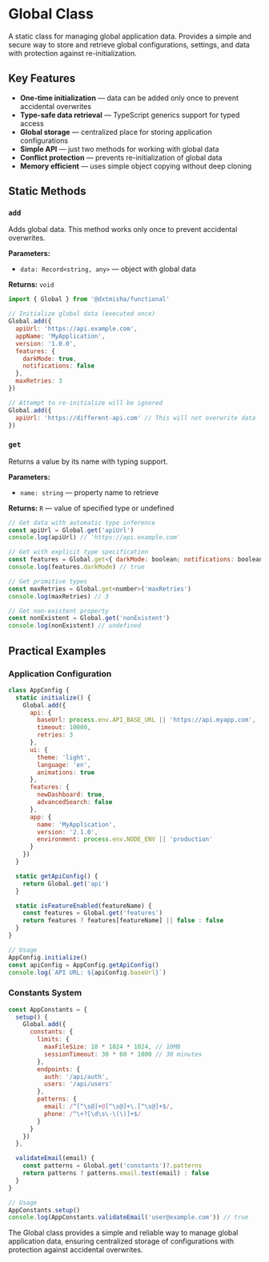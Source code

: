 
<Meta title='@dxtmisha/functional/en/Classes/Global'/>

# Global Class

A static class for managing global application data. Provides a simple and secure way to store and retrieve global configurations, settings, and data with protection against re-initialization.

## Key Features

- **One-time initialization** — data can be added only once to prevent accidental overwrites
- **Type-safe data retrieval** — TypeScript generics support for typed access
- **Global storage** — centralized place for storing application configurations
- **Simple API** — just two methods for working with global data
- **Conflict protection** — prevents re-initialization of global data
- **Memory efficient** — uses simple object copying without deep cloning

## Static Methods

### `add`

Adds global data. This method works only once to prevent accidental overwrites.

**Parameters:**
- `data: Record<string, any>` — object with global data

**Returns:** `void`

```javascript
import { Global } from '@dxtmisha/functional'

// Initialize global data (executed once)
Global.add({
  apiUrl: 'https://api.example.com',
  appName: 'MyApplication',
  version: '1.0.0',
  features: {
    darkMode: true,
    notifications: false
  },
  maxRetries: 3
})

// Attempt to re-initialize will be ignored
Global.add({
  apiUrl: 'https://different-api.com' // This will not overwrite data
})
```

### `get`

Returns a value by its name with typing support.

**Parameters:**
- `name: string` — property name to retrieve

**Returns:** `R` — value of specified type or undefined

```javascript
// Get data with automatic type inference
const apiUrl = Global.get('apiUrl')
console.log(apiUrl) // 'https://api.example.com'

// Get with explicit type specification
const features = Global.get<{ darkMode: boolean; notifications: boolean }>('features')
console.log(features.darkMode) // true

// Get primitive types
const maxRetries = Global.get<number>('maxRetries')
console.log(maxRetries) // 3

// Get non-existent property
const nonExistent = Global.get('nonExistent')
console.log(nonExistent) // undefined
```

## Practical Examples

### Application Configuration

```javascript
class AppConfig {
  static initialize() {
    Global.add({
      api: {
        baseUrl: process.env.API_BASE_URL || 'https://api.myapp.com',
        timeout: 10000,
        retries: 3
      },
      ui: {
        theme: 'light',
        language: 'en',
        animations: true
      },
      features: {
        newDashboard: true,
        advancedSearch: false
      },
      app: {
        name: 'MyApplication',
        version: '2.1.0',
        environment: process.env.NODE_ENV || 'production'
      }
    })
  }

  static getApiConfig() {
    return Global.get('api')
  }

  static isFeatureEnabled(featureName) {
    const features = Global.get('features')
    return features ? features[featureName] || false : false
  }
}

// Usage
AppConfig.initialize()
const apiConfig = AppConfig.getApiConfig()
console.log(`API URL: ${apiConfig.baseUrl}`)
```

### Constants System

```javascript
const AppConstants = {
  setup() {
    Global.add({
      constants: {
        limits: {
          maxFileSize: 10 * 1024 * 1024, // 10MB
          sessionTimeout: 30 * 60 * 1000 // 30 minutes
        },
        endpoints: {
          auth: '/api/auth',
          users: '/api/users'
        },
        patterns: {
          email: /^[^\s@]+@[^\s@]+\.[^\s@]+$/,
          phone: /^\+?[\d\s\-\(\)]+$/
        }
      }
    })
  },

  validateEmail(email) {
    const patterns = Global.get('constants')?.patterns
    return patterns ? patterns.email.test(email) : false
  }
}

// Usage
AppConstants.setup()
console.log(AppConstants.validateEmail('user@example.com')) // true
```

The Global class provides a simple and reliable way to manage global application data, ensuring centralized storage of configurations with protection against accidental overwrites.
